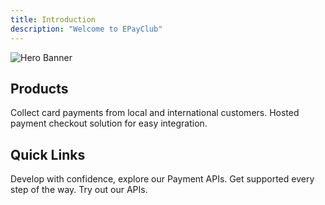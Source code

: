 ```yaml
---
title: Introduction
description: "Welcome to EPayClub"
---
```


<img 
  src="/images/banner.png"
  alt="Hero Banner"
/>

## Products

<CardGroup cols={2}>
  <Card
    title="Cards"
    icon="credit-card"
    href="/payments/cards"
  >
    Collect card payments from local and international customers.
  </Card>
  <Card
    title="Payment links"
    icon="link"
    href="/payments/payment-link"
  >
    Hosted payment checkout solution for easy integration.
  </Card>
</CardGroup>

## Quick Links

<CardGroup cols={2}>
  <Card
    title="API References"
    icon="code"
    href="/api-reference/introduction"
  >
    Develop with confidence, explore our Payment APIs.
  </Card>
  <Card
    title="Support"
    icon="headset"
    href="mailto:support@epayclub.com"
  >
    Get supported every step of the way.
  </Card>
  <Card
    title="Postman Collection"
    icon="webhook"
    href="https://elements.getpostman.com/view/import?collection=10904236-5a4512a1-25db-4aad-9bd8-14949a955e1a-2sAYQfEV6P&&referrer=https%3A%2F%2Fdocumenter.getpostman.com%2Fview%2F10904236%2F2sAYQfEV6P&versionTag=latest&source=documenter"
  >
    Try out our APIs.
  </Card>
</CardGroup>